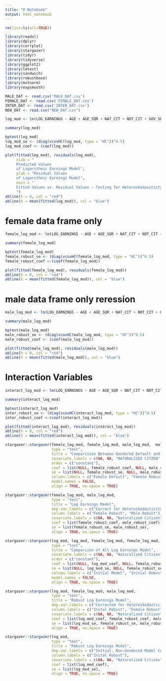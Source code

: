---
title: "R Notebook"
output: html_notebook
---

```{r echo = FASLE}
rm(list=ls(all=TRUE))
```

```{r setup, include=FALSE, echo=FALSE}
library(readxl)
library(dplyr)
library(corrplot)
library(stargazer)
library(tidyr)
library(tidyverse)
library(ggplot2)
library(lmtest)
library(sandwich)
library(robustbase)
library(mvtnorm)
library(expsmooth)
```

```{r}
MALE_DAT <- read.csv('MALE_DAT.csv')
FEMALE_DAT <- read.csv('FEMALE_DAT.csv')
INTER_DAT <- read.csv('INTER_DAT.csv')
NEW_DAT <- read.csv("NEW_DAT.csv")
```

```{r}
log_mod <- lm(LOG_EARNINGS ~ AGE + AGE_SQR + NAT_CIT + NOT_CIT + GOV_SEC + MULTILINGUAL + MARRIED + WIDOWED + DIVORCED + SEPARATED + SEC_EDU + AST_EDU + BACH_EDU + MAST_EDU + PROF_EDU + DOC_EDU + FEMALE + DISABILITY + BLK_AFRI + ASIAN + MULTIRACIAL, data = NEW_DAT)

summary(log_mod)
```

```{r}
bptest(log_mod)
log_mod_se <- (diag(vcovHC(log_mod, type = "HC"))^0.5)
log_mod_coef <- (coef(log_mod))
```

```{r}
plot(fitted(log_mod), residuals(log_mod),
     xlab = "
     Predicted Values 
     of Logarithmic Earnings Model", 
     ylab = "Residual Values 
     of Logarithmic Earnings Model",
     main = "
     Fitted Values vs. Residual Values ~ Testing for Heteroskedasiticty
     ")
abline(h = 0, col = "red")
abline(h = mean(fitted(log_mod)), col = "blue")
```


# female data frame only
```{r}
female_log_mod <- lm(LOG_EARNINGS ~ AGE + AGE_SQR + NAT_CIT + NOT_CIT + GOV_SEC + MULTILINGUAL + MARRIED + WIDOWED + DIVORCED + SEPARATED + SEC_EDU + AST_EDU + BACH_EDU + MAST_EDU + PROF_EDU + DOC_EDU + DISABILITY + BLK_AFRI +  + ASIAN  + MULTIRACIAL, data = FEMALE_DAT)

summary(female_log_mod)
```

```{r}
bptest(female_log_mod)
female_robust_se <- (diag(vcovHC(female_log_mod, type = "HC"))^0.5)
female_robust_coef <-(coef(female_log_mod))
```

```{r}
plot(fitted(female_log_mod), residuals(female_log_mod))
abline(h = 0, col = "red")
abline(h = mean(fitted(female_log_mod)), col = "blue")
```


# male data frame only reression
```{r}
male_log_mod <- lm(LOG_EARNINGS ~ AGE + AGE_SQR + NAT_CIT + NOT_CIT + GOV_SEC + MULTILINGUAL + MARRIED + WIDOWED + DIVORCED + SEPARATED + SEC_EDU + AST_EDU + BACH_EDU + MAST_EDU + PROF_EDU + DOC_EDU + DISABILITY + BLK_AFRI + ASIAN + MULTIRACIAL, data = MALE_DAT)

summary(male_log_mod)
```

```{r}
bptest(male_log_mod)
male_robust_se <- (diag(vcovHC(male_log_mod, type = "HC"))^0.5)
male_robust_coef <- (coef(male_log_mod))
```

```{r}
plot(fitted(male_log_mod), residuals(male_log_mod))
abline(h = 0, col = "red")
abline(h = mean(fitted(male_log_mod)), col = "blue")
```

# Interaction Variables

```{r}
interact_log_mod <- lm(LOG_EARNINGS ~ AGE + AGE_SQR + NAT_CIT + NOT_CIT + GOV_SEC + MULTILINGUAL + MARRIED + WIDOWED + DIVORCED + SEPARATED + SEC_EDU + AST_EDU + BACH_EDU + MAST_EDU + PROF_EDU + DOC_EDU + FEMALE + DISABILITY + BLK_AFRI + ASIAN + MULTIRACIAL + AGE_FEM + AGE_SQR_FEM + NAT_CIT_FEM + NOT_CIT_FEM + GOV_SEC_FEM + MULTILINGUAL_FEM + MARRIED_FEM + WIDOWED_FEM + DIVORCED_FEM + SEPARATED_FEM + SEC_EDU_FEM + AST_EDU_FEM + BACH_EDU_FEM + MAST_EDU_FEM + PROF_EDU_FEM + DOC_EDU_FEM + DISABILITY_FEM + BLK_AFRI_FEM + ASIAN_FEM  + MULTIRACIAL , data = INTER_DAT)

summary(interact_log_mod)
```

```{r}
bptest(interact_log_mod)
inter_robust_se <- (diag(vcovHC(interact_log_mod, type = "HC"))^0.5)
inter_robust_coef <-(coef(interact_log_mod))
```

```{r}
plot(fitted(interact_log_mod), residuals(interact_log_mod))
abline(h = 0, col = "red")
abline(h = mean(fitted(interact_log_mod)), col = "blue")
```

```{r}
stargazer::stargazer(female_log_mod, female_log_mod, male_log_mod,  male_log_mod,
                     type = "text", 
                     title = "Comparision Between Gendered Default and Robust Log Earnings Model",
                     covariate.labels = c(NA, NA, "NATURALIZED CITZEN", "NOT CITZEN", "GOVERNMENT SECTOR", NA, NA, NA, NA, NA, "HIGH SCHOOL/GED", "BACHELOR'S", "MASTER'S", "PROFESSIONAL DEGREE", "DOCTORAL", NA, "BLACK/AFRICAN", "ASIAN", NA),
                     order = c("constant"),
                     coef = list(NULL, female_robust_coef, NULL, male_robust_coef), 
                     se = list(NULL, female_robust_se, NULL, male_robust_se), 
                     column.labels = c("Female Default", "Female Robust", "Male Default", "Male Robust"), 
                     model.names = FALSE,
                     align = TRUE, no.space = TRUE)
```


```{r}
stargazer::stargazer(female_log_mod, male_log_mod,
                     type = "text", 
                     title = "Log Earnings Model",
                     dep.var.labels = c("Correct for Heteroskedasticity"),
                     column.labels = c("Female Robust", "Male Robust"), 
                     covariate.labels = c(NA, NA, "Naturalized Citizen", "Non-Citizen", "Public Sector", NA, NA, NA, NA, NA, "High School or GED", "Associate's Degree", "Bachelor's Degree", "Master's Degree", "Professional Degree", "Doctoral Degree", NA, NA, "Black or African American", NA, NA, "Intercept"),
                     coef = list(female_robust_coef, male_robust_coef), 
                     se = list(female_robust_se, male_robust_se), 
                     align = TRUE, no.space = TRUE)
```

```{r}

stargazer::stargazer(log_mod, log_mod, female_log_mod, female_log_mod, male_log_mod,  male_log_mod,
                     type = "text", 
                     title = "Comparison of All Log Earnings Model",
                     covariate.labels = c(NA, NA, "Naturalized Citizen", "Non-Citizen", "Public Sector", NA, NA, NA, NA, NA, "High School or GED", "Associate's Degree", "Bachelor's Degree", "Master's Degree", "Professional Degree", "Doctoral Degree", NA, NA, "Black or African American", NA, NA, "Intercept"),
                     order = c("constant"),
                     coef = list(NULL, log_mod_coef, NULL, female_robust_coef, NULL, male_robust_coef), 
                     se = list(NULL, log_mod_se, NULL, female_robust_se, NULL, male_robust_se), 
                     column.labels = c("Initial Model", "Initial Robust","Female Default", "Female Robust", "Male Default", "Male Robust"), 
                     model.names = FALSE,
                     align = TRUE, no.space = TRUE)
```


```{r}
stargazer::stargazer(log_mod, female_log_mod, male_log_mod,
                     type = "text", 
                     title = "Robust Log Earnings Model",
                     dep.var.labels = c("Corrected for Heteroskedasticity"),
                     column.labels = c("Inital Robust", "Female Robust", "Male Robust"), 
                     covariate.labels = c(NA, NA, "Naturalized Citizen", "Non-Citizen", "Public Sector", NA, NA, NA, NA, NA, "High School or GED", "Associate's Degree", "Bachelor's Degree", "Master's Degree", "Professional Degree", "Doctoral Degree", NA, NA, "Black or African American", NA, NA, "Intercept"),
                     coef = list(log_mod_coef, female_robust_coef, male_robust_coef), 
                     se = list(log_mod_se, female_robust_se, male_robust_se), 
                     align = TRUE, no.space = TRUE)
```

```{r}

stargazer::stargazer(log_mod,
                     type = "text", 
                     title = "Robust Log Earnings Model",
                     dep.var.labels = c("Initial, Non-Gendered Model Corrected for Heteroskedasticity"),
                     column.labels = c("Inital Robust"), 
                     covariate.labels = c(NA, NA, "Naturalized Citizen", "Non-Citizen", "Public Sector", NA, NA, NA, NA, NA, "High School or GED", "Associate's Degree", "Bachelor's Degree", "Master's Degree", "Professional Degree", "Doctoral Degree", NA, NA, "Black or African American", NA, NA, "Intercept"),
                     coef = list(log_mod_coef), 
                     se = list(log_mod_se), 
                     align = TRUE, no.space = TRUE)
```

